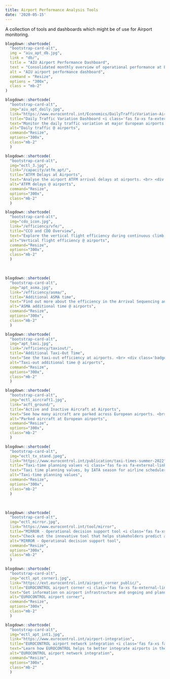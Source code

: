 ```yaml
---
title: Airport Performance Analysis Tools
date: '2020-05-15'
---
```

A collection of tools and dashboards which might be of use for Airport monitoring. 
<br>


::: {class="container"}
:::: {class="row"}
::::: {class="card-deck"}

```r
blogdown::shortcode(
  "bootstrap-card-alt",
  img = "aiu_apt_db.jpg",
  link = "db/",
  title = "AIU Airport Performance Dashboard",
  text = "Consolidated monthly overview of operational performance at European airports across a wide spectrum of indicators. <br> <div class='badge-container'><span class='badge badge-secondary'>General Performance</span></div>",
  alt = "AIU airport performance dashboard",
  command = "Resize",
  options = "300x",
  class = "mb-2"
)
```


```r
blogdown::shortcode(
  "bootstrap-card-alt",
  img="aiu_apt_daily.jpg",
  link="https://www.eurocontrol.int/Economics/DailyTrafficVariation-Airports.html",
  title="Daily Traffic Variation Dashboard <i class='fas fa-xs fa-external-link-alt'></i>",
  text="Monitor the daily traffic variation at major European airports. <br> <div class='badge-container'><span class='badge badge-primary'>Traffic</span></div>", 
  alt="Daily traffic @ airports", 
  command="Resize", 
  options="300x", 
  class="mb-2"
  )
```


```r
blogdown::shortcode(
  "bootstrap-card-alt",
  img="ectl_3.jpg",
  link="/capacity/atfm_apt/",
  title="ATFM Delays at Airports",
  text="Analyse the airport ATFM arrival delays at airports. <br> <div class='badge-container'><span class='badge badge-warning'>Capacity & Delays</span></div>", 
  alt="ATFM delays @ airports", 
  command="Resize", 
  options="300x", 
  class="mb-2"
  )
```

```r
blogdown::shortcode(
  "bootstrap-card-alt",
  img="cdo_icon.jpg",
  link="/efficiency/vfe/",
  title="CCO and CDO Overview",
  text="Explore the vertical flight efficiency during continuous climb (CCO) and descent (CDO) operations. <br> <div class='badge-container'><span class='badge badge-info'>Efficiency</span></div>", 
  alt="Vertical flight efficiency @ airports", 
  command="Resize", 
  options="300x", 
  class="mb-2"
  )
```


:::::
::::
:::

<br>

::: {class="container"}
:::: {class="row"}
::::: {class="card-deck"}


```r
blogdown::shortcode(
  "bootstrap-card-alt",
  img="apt_asma.jpg",
  link="/efficiency/asma/",
  title="Additional ASMA time",
  text="Find out more about the efficiency in the Arrival Sequencing and Metering Area (ASMA) around airports. <br> <div class='badge-container'><span class='badge badge-info'>Efficiency</span></div>", 
  alt="ASMA additional time @ airports", 
  command="Resize", 
  options="300x", 
  class="mb-2"
  )
```

```r
blogdown::shortcode(
  "bootstrap-card-alt",
  img="apt_taxi.jpg",
  link="/efficiency/taxiout/",
  title="Additional Taxi-Out Time",
  text="See the taxi-out efficiency at airports. <br> <div class='badge-container'><span class='badge badge-info'>Efficiency</span></div>", 
  alt="Taxi-out additional time @ airports", 
  command="Resize", 
  options="300x", 
  class="mb-2"
  )
```


```r
blogdown::shortcode(
  "bootstrap-card-alt",
  img="ectl_aircraft1.jpg",
  link="acft_ground/",
  title="Active and Inactive Aircraft at Airports",
  text="See how many aircraft are parked across European airports. <br> <div class='badge-container'><span class='badge badge-secondary'>General Performance</span></div>", 
  alt="Parked aircraft at European airports", 
  command="Resize", 
  options="300x", 
  class="mb-2"
  )
```

```r
blogdown::shortcode(
  "bootstrap-card-alt",
  img="ectl_tx_stand.jpeg",
  link="https://www.eurocontrol.int/publication/taxi-times-summer-2022",
  title="Taxi-time planning values <i class='fas fa-xs fa-external-link-alt'></i>",
  text="Taxi time planning values, by IATA season for airline schedulers. <br> <div class='badge-container'><span class='badge badge-warning'>Capacity & Delays</span></div>", 
  alt="Taxi-time planning values", 
  command="Resize", 
  options="300x", 
  class="mb-2"
  )
```


:::::
::::
:::

<br>

::: {class="container"}
:::: {class="row"}
::::: {class="card-deck"}


```r
blogdown::shortcode(
  "bootstrap-card-alt",
  img="ectl_mirror.jpg",
  link="https://www.eurocontrol.int/tool/mirror",
  title="MIRROR - Operational decision support tool <i class='fas fa-xs fa-external-link-alt'></i>",
  text="Check out the innovative tool that helps stakeholders predict and mitigate delays <br> <div class='badge-container'><span class='badge badge-warning'>Capacity & Delays</span></div>", 
  alt="MIRROR - Operational decision support tool", 
  command="Resize", 
  options="300x", 
  class="mb-2"
  )
```

```r
blogdown::shortcode(
  "bootstrap-card-alt",
  img="ectl_apt_corner1.jpg",
  link="https://ext.eurocontrol.int/airport_corner_public/",
  title="EUROCONTROL airport corner <i class='fas fa-xs fa-external-link-alt'></i>",
  text="Get information on airport infrastructure and ongoing and planned activities. <div class='badge-container'><span class='badge badge-secondary'>General Performance</span></div>", 
  alt="EUROCONTROL airport corner", 
  command="Resize", 
  options="300x", 
  class="mb-2"
  )
```

```r
blogdown::shortcode(
  "bootstrap-card-alt",
  img="ectl_apt_int1.jpg",
  link="https://www.eurocontrol.int/airport-integration",
  title="EUROCONTROL airport network integration <i class='fas fa-xs fa-external-link-alt'></i>",
  text="Learn how EUROCONTROL helps to better integrate airports in the ATM network. <br> <div class='badge-container'><span class='badge badge-secondary'>General Performance</span></div>", 
  alt="EUROCONTROL airport network integration", 
  command="Resize", 
  options="300x", 
  class="mb-2"
  )
```


:::::
::::
:::

<style>
.card-deck .card .badge-container {
  position: absolute;
  bottom: 0.75rem;
  left: 1.2rem;
  display: block;
}
</style>


<script>
    function resizeIframe(obj) {
      obj.style.height = obj.contentWindow.document.documentElement.scrollHeight + 'px';
    }
  </script>
<style type="text/css">
.img-responsive {
    margin: 0 auto;
    max-width: 75%
}

.resp-container {
    position: relative;
    overflow: hidden;
    padding-top: 60.0%;
}

.resp-iframe {
    position: absolute;
    top: 0;
    left: 0;
    width: 100%;
    height: 150%;
    border: 0;
}
</style>